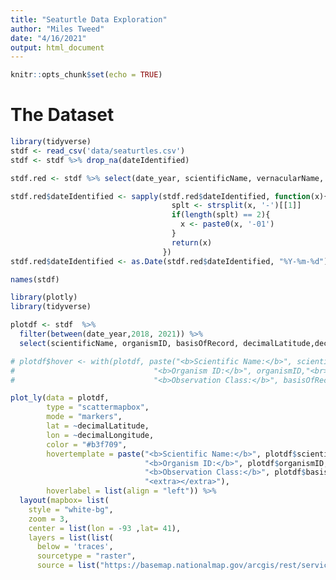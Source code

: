 ```yaml
---
title: "Seaturtle Data Exploration"
author: "Miles Tweed"
date: "4/16/2021"
output: html_document
---
```


```r
knitr::opts_chunk$set(echo = TRUE)
```

# The Dataset

```r
library(tidyverse)
stdf <- read_csv('data/seaturtles.csv')
stdf <- stdf %>% drop_na(dateIdentified)

stdf.red <- stdf %>% select(date_year, scientificName, vernacularName, dateIdentified, organismID, basisOfRecord, decimalLatitude, decimalLongitude)

stdf.red$dateIdentified <- sapply(stdf.red$dateIdentified, function(x){
                                    splt <- strsplit(x, '-')[[1]]
                                    if(length(splt) == 2){
                                      x <- paste0(x, '-01')
                                    }
                                    return(x)
                                  })
stdf.red$dateIdentified <- as.Date(stdf.red$dateIdentified, "%Y-%m-%d")

```


```r
names(stdf)
```



```r
library(plotly)
library(tidyverse)

plotdf <- stdf  %>% 
  filter(between(date_year,2018, 2021)) %>% 
  select(scientificName, organismID, basisOfRecord, decimalLatitude,decimalLongitude) 

# plotdf$hover <- with(plotdf, paste("<b>Scientific Name:</b>", scientificName, "<br>",
#                               "<b>Organism ID:</b>", organismID,"<br>",
#                               "<b>Observation Class:</b>", basisOfRecord,"<br>"))

plot_ly(data = plotdf,
        type = "scattermapbox",
        mode = "markers",
        lat = ~decimalLatitude,
        lon = ~decimalLongitude,
        color = "#b3f709",
        hovertemplate = paste("<b>Scientific Name:</b>", plotdf$scientificName, "<br>",
                              "<b>Organism ID:</b>", plotdf$organismID,"<br>",
                              "<b>Observation Class:</b>", plotdf$basisOfRecord,"<br>",
                              "<extra></extra>"),
        hoverlabel = list(align = "left")) %>% 
  layout(mapbox= list(
    style = "white-bg",
    zoom = 3,
    center = list(lon = -93 ,lat= 41),
    layers = list(list(
      below = 'traces',
      sourcetype = "raster",
      source = list("https://basemap.nationalmap.gov/arcgis/rest/services/USGSImageryOnly/MapServer/tile/{z}/{y}/{x}")))))

```

